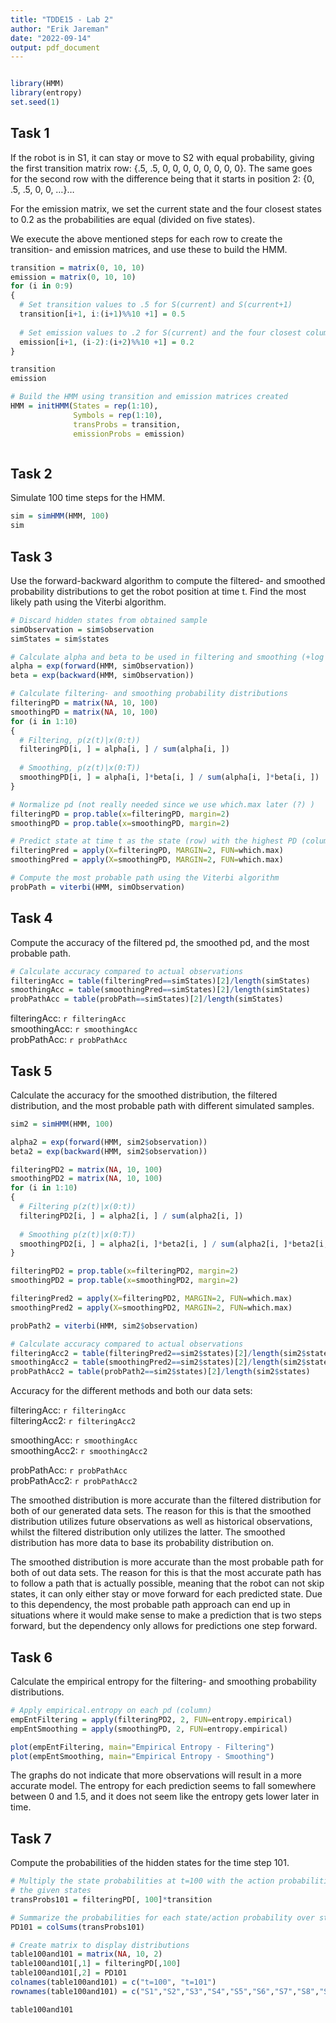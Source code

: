 ---
title: "TDDE15 - Lab 2"
author: "Erik Jareman"
date: "2022-09-14"
output: pdf_document
---

```{r, setup, include=FALSE}
```

```{r}
library(HMM)
library(entropy)
set.seed(1)
```

## Task 1
If the robot is in S1, it can stay or move to S2 with equal probability, giving the first transition matrix row: {.5, .5, 0, 0, 0, 0, 0, 0, 0, 0}. The same goes for the second row with the difference being that it starts in position 2: {0, .5, .5, 0, 0, ...}...

For the emission matrix, we set the current state and the four closest states to 0.2 as the probabilities are equal (divided on five states). 

We execute the above mentioned steps for each row to create the transition- and emission matrices, and use these to build the HMM.

```{r}

transition = matrix(0, 10, 10)
emission = matrix(0, 10, 10)
for (i in 0:9)
{
  # Set transition values to .5 for S(current) and S(current+1)
  transition[i+1, i:(i+1)%%10 +1] = 0.5 
  
  # Set emission values to .2 for S(current) and the four closest columns
  emission[i+1, (i-2):(i+2)%%10 +1] = 0.2 
}

transition
emission

# Build the HMM using transition and emission matrices created
HMM = initHMM(States = rep(1:10),
              Symbols = rep(1:10),
              transProbs = transition,
              emissionProbs = emission)



```

## Task 2
Simulate 100 time steps for the HMM.

```{r}
sim = simHMM(HMM, 100)
sim
```

## Task 3
Use the forward-backward algorithm to compute the filtered- and smoothed probability distributions to get the robot position at time t. Find the most likely path using the Viterbi algorithm.

```{r}
# Discard hidden states from obtained sample
simObservation = sim$observation
simStates = sim$states

# Calculate alpha and beta to be used in filtering and smoothing (+log convert)
alpha = exp(forward(HMM, simObservation))
beta = exp(backward(HMM, simObservation))

# Calculate filtering- and smoothing probability distributions
filteringPD = matrix(NA, 10, 100)
smoothingPD = matrix(NA, 10, 100)
for (i in 1:10)
{
  # Filtering, p(z(t)|x(0:t))
  filteringPD[i, ] = alpha[i, ] / sum(alpha[i, ])
  
  # Smoothing, p(z(t)|x(0:T))
  smoothingPD[i, ] = alpha[i, ]*beta[i, ] / sum(alpha[i, ]*beta[i, ])
}

# Normalize pd (not really needed since we use which.max later (?) )
filteringPD = prop.table(x=filteringPD, margin=2)
smoothingPD = prop.table(x=smoothingPD, margin=2)

# Predict state at time t as the state (row) with the highest PD (column) value
filteringPred = apply(X=filteringPD, MARGIN=2, FUN=which.max)
smoothingPred = apply(X=smoothingPD, MARGIN=2, FUN=which.max)

# Compute the most probable path using the Viterbi algorithm
probPath = viterbi(HMM, simObservation)

```

## Task 4
Compute the accuracy of the filtered pd, the smoothed pd, and the most probable path.

```{r}
# Calculate accuracy compared to actual observations
filteringAcc = table(filteringPred==simStates)[2]/length(simStates)
smoothingAcc = table(smoothingPred==simStates)[2]/length(simStates)
probPathAcc = table(probPath==simStates)[2]/length(simStates)

```

filteringAcc: `r filteringAcc`\
smoothingAcc: `r smoothingAcc`\
probPathAcc: `r probPathAcc`


## Task 5
Calculate the accuracy for the smoothed distribution, the filtered distribution, and the most probable path with different simulated samples.

```{r}
sim2 = simHMM(HMM, 100)

alpha2 = exp(forward(HMM, sim2$observation))
beta2 = exp(backward(HMM, sim2$observation))

filteringPD2 = matrix(NA, 10, 100)
smoothingPD2 = matrix(NA, 10, 100)
for (i in 1:10)
{
  # Filtering p(z(t)|x(0:t))
  filteringPD2[i, ] = alpha2[i, ] / sum(alpha2[i, ])
  
  # Smoothing p(z(t)|x(0:T))
  smoothingPD2[i, ] = alpha2[i, ]*beta2[i, ] / sum(alpha2[i, ]*beta2[i, ])
}

filteringPD2 = prop.table(x=filteringPD2, margin=2)
smoothingPD2 = prop.table(x=smoothingPD2, margin=2)

filteringPred2 = apply(X=filteringPD2, MARGIN=2, FUN=which.max)
smoothingPred2 = apply(X=smoothingPD2, MARGIN=2, FUN=which.max)

probPath2 = viterbi(HMM, sim2$observation)

# Calculate accuracy compared to actual observations
filteringAcc2 = table(filteringPred2==sim2$states)[2]/length(sim2$states)
smoothingAcc2 = table(smoothingPred2==sim2$states)[2]/length(sim2$states)
probPathAcc2 = table(probPath2==sim2$states)[2]/length(sim2$states)

```

Accuracy for the different methods and both our data sets:

filteringAcc: `r filteringAcc`\
filteringAcc2: `r filteringAcc2`

smoothingAcc: `r smoothingAcc`\
smoothingAcc2: `r smoothingAcc2`

probPathAcc: `r probPathAcc`\
probPathAcc2: `r probPathAcc2`\

The smoothed distribution is more accurate than the filtered distribution for both of our generated data sets. The reason for this is that the smoothed distribution utilizes future observations as well as historical observations, whilst the filtered distribution only utilizes the latter. The smoothed distribution has more data to base its probability distribution on.

The smoothed distribution is more accurate than the most probable path for both of out data sets. The reason for this is that the most accurate path has to follow a path that is actually possible, meaning that the robot can not skip states, it can only either stay or move forward for each predicted state. Due to this dependency, the most probable path approach can end up in situations where it would make sense to make a prediction that is two steps forward, but the dependency only allows for predictions one step forward.

## Task 6
Calculate the empirical entropy for the filtering- and smoothing probability distributions.

```{r}

# Apply empirical.entropy on each pd (column)
empEntFiltering = apply(filteringPD2, 2, FUN=entropy.empirical)
empEntSmoothing = apply(smoothingPD, 2, FUN=entropy.empirical)

```

```{r, figures-side, fig.show="hold", out.width="50%"}
plot(empEntFiltering, main="Empirical Entropy - Filtering")
plot(empEntSmoothing, main="Empirical Entropy - Smoothing")
```

The graphs do not indicate that more observations will result in a more accurate model. The entropy for each prediction seems to fall somewhere between 0 and 1.5, and it does not seem like the entropy gets lower later in time.

## Task 7

Compute the probabilities of the hidden states for the time step 101.

```{r}
# Multiply the state probabilities at t=100 with the action probabilities for
# the given states
transProbs101 = filteringPD[, 100]*transition

# Summarize the probabilities for each state/action probability over state only
PD101 = colSums(transProbs101)
```

```{r, include=FALSE}
# Create matrix to display distributions
table100and101 = matrix(NA, 10, 2)
table100and101[,1] = filteringPD[,100]
table100and101[,2] = PD101
colnames(table100and101) = c("t=100", "t=101")
rownames(table100and101) = c("S1","S2","S3","S4","S5","S6","S7","S8","S9","S10")
```

```{r}
table100and101
```
